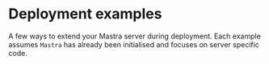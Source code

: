 # Deployment examples

A few ways to extend your Mastra server during deployment. Each example assumes
`Mastra` has already been initialised and focuses on server specific code.